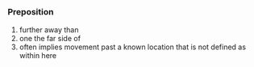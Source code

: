 =={{en}}==
===Preposition===
# further away than {{stub}}
# one the far side of
# often implies movement past a known location that is not defined as within here